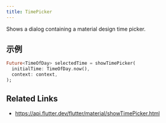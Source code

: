 ```yaml
---
title: TimePicker
---
```


Shows a dialog containing a material design time picker.

## 示例

```dart liveslice=TimePicker height=400px
Future<TimeOfDay> selectedTime = showTimePicker(
  initialTime: TimeOfDay.now(),
  context: context,
);
```

## Related Links

- https://api.flutter.dev/flutter/material/showTimePicker.html

